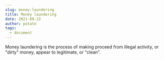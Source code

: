 ```yaml
---
slug: money-laundering
title: Money laundering
date: 2021-09-22
author: potato
tags:
  - document
---
```

Money laundering is the process of making proceed from illegal activity, or "dirty" money, appear to legitimate, or "clean".